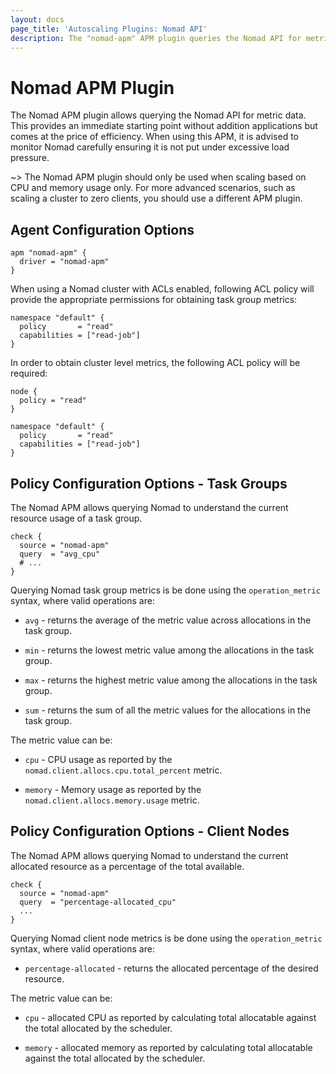 ```yaml
---
layout: docs
page_title: 'Autoscaling Plugins: Nomad API'
description: The "nomad-apm" APM plugin queries the Nomad API for metrics.
---
```


# Nomad APM Plugin

The Nomad APM plugin allows querying the Nomad API for metric data. This provides
an immediate starting point without addition applications but comes at the price
of efficiency. When using this APM, it is advised to monitor Nomad carefully
ensuring it is not put under excessive load pressure.

~> The Nomad APM plugin should only be used when scaling based on CPU and
memory usage only. For more advanced scenarios, such as scaling a cluster to
zero clients, you should use a different APM plugin.

## Agent Configuration Options

```hcl
apm "nomad-apm" {
  driver = "nomad-apm"
}
```

When using a Nomad cluster with ACLs enabled, following ACL policy will provide the appropriate
permissions for obtaining task group metrics:

```hcl
namespace "default" {
  policy       = "read"
  capabilities = ["read-job"]
}
```

In order to obtain cluster level metrics, the following ACL policy will be required:

```hcl
node {
  policy = "read"
}

namespace "default" {
  policy       = "read"
  capabilities = ["read-job"]
}
```

## Policy Configuration Options - Task Groups

The Nomad APM allows querying Nomad to understand the current resource usage of
a task group.

```hcl
check {
  source = "nomad-apm"
  query  = "avg_cpu"
  # ...
}
```

Querying Nomad task group metrics is be done using the `operation_metric` syntax,
where valid operations are:

- `avg` - returns the average of the metric value across allocations in the task
  group.

- `min` - returns the lowest metric value among the allocations in the task group.

- `max` - returns the highest metric value among the allocations in the task
  group.

- `sum` - returns the sum of all the metric values for the allocations in the
  task group.

The metric value can be:

- `cpu` - CPU usage as reported by the `nomad.client.allocs.cpu.total_percent`
  metric.

- `memory` - Memory usage as reported by the `nomad.client.allocs.memory.usage`
  metric.

## Policy Configuration Options - Client Nodes

The Nomad APM allows querying Nomad to understand the current allocated resource
as a percentage of the total available.

```hcl
check {
  source = "nomad-apm"
  query  = "percentage-allocated_cpu"
  ...
}
```

Querying Nomad client node metrics is be done using the `operation_metric` syntax,
where valid operations are:

- `percentage-allocated` - returns the allocated percentage of the desired
  resource.

The metric value can be:

- `cpu` - allocated CPU as reported by calculating total allocatable against the
  total allocated by the scheduler.

- `memory` - allocated memory as reported by calculating total allocatable against
  the total allocated by the scheduler.

[nomad_telemetry_stanza]: /docs/configuration/telemetry#inlinecode-publish_allocation_metrics
